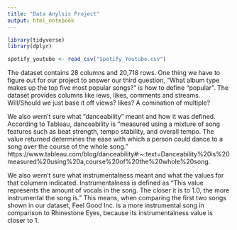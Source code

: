 ```yaml
---
title: "Data Anylsis Project"
output: html_notebook
---
```


```r
library(tidyverse)
library(dplyr)
```

```r
spotify_youtube <- read_csv("Spotify_Youtube.csv")
```

The dataset contains 28 columns and 20,718 rows. One thing we have to figure out for our project to answer our third question, "What album type makes up the top five most popular songs?" is how to define "popular". The dataset provides columns like iews, likes, comments and streams. Will/Should we just base it off views? likes? A comination of multiple?

We also wern't sure what "danceability" meant and how it was defined. According to Tableau, danceability is "measured using a mixture of song features such as beat strength, tempo stability, and overall tempo. The value returned determines the ease with which a person could dance to a song over the course of the whole song."
https://www.tableau.com/blog/danceability#:~:text=Danceability%20is%20measured%20using%20a,course%20of%20the%20whole%20song.

We also wern't sure what instrumentalness meant and what the values for that colummn indicated. Instrumentalness is defined as "This value represents the amount of vocals in the song. The closer it is to 1.0, the more instrumental the song is." This means, when comparing the first two songs shown in our dataset, Feel Good Inc. is a more instrumental song in comparison to Rhinestone Eyes, because its instrumentalness value is closer to 1.